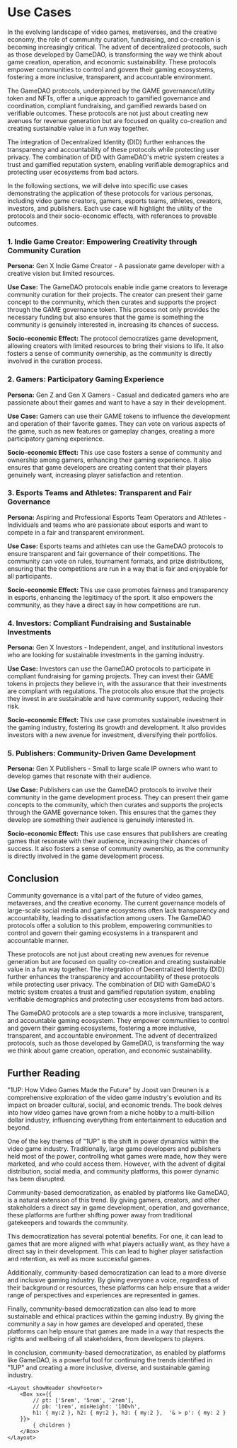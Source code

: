 # Use Cases

In the evolving landscape of video games, metaverses, and the creative economy, the role of community curation, fundraising, and co-creation is becoming increasingly critical. The advent of decentralized protocols, such as those developed by GameDAO, is transforming the way we think about game creation, operation, and economic sustainability. These protocols empower communities to control and govern their gaming ecosystems, fostering a more inclusive, transparent, and accountable environment.

The GameDAO protocols, underpinned by the GAME governance/utility token and NFTs, offer a unique approach to gamified governance and coordination, compliant fundraising, and gamified rewards based on verifiable outcomes. These protocols are not just about creating new avenues for revenue generation but are focused on quality co-creation and creating sustainable value in a fun way together.

The integration of Decentralized Identity (DID) further enhances the transparency and accountability of these protocols while protecting user privacy. The combination of DID with GameDAO's metric system creates a trust and gamified reputation system, enabling verifiable demographics and protecting user ecosystems from bad actors.

In the following sections, we will delve into specific use cases demonstrating the application of these protocols for various personas, including video game creators, gamers, esports teams, athletes, creators, investors, and publishers. Each use case will highlight the utility of the protocols and their socio-economic effects, with references to provable outcomes.



### 1. Indie Game Creator: Empowering Creativity through Community Curation

**Persona:** Gen X Indie Game Creator - A passionate game developer with a creative vision but limited resources.

**Use Case:** The GameDAO protocols enable indie game creators to leverage community curation for their projects. The creator can present their game concept to the community, which then curates and supports the project through the GAME governance token. This process not only provides the necessary funding but also ensures that the game is something the community is genuinely interested in, increasing its chances of success.

**Socio-economic Effect:** The protocol democratizes game development, allowing creators with limited resources to bring their visions to life. It also fosters a sense of community ownership, as the community is directly involved in the curation process.

### 2. Gamers: Participatory Gaming Experience

**Persona:** Gen Z and Gen X Gamers - Casual and dedicated gamers who are passionate about their games and want to have a say in their development.

**Use Case:** Gamers can use their GAME tokens to influence the development and operation of their favorite games. They can vote on various aspects of the game, such as new features or gameplay changes, creating a more participatory gaming experience.

**Socio-economic Effect:** This use case fosters a sense of community and ownership among gamers, enhancing their gaming experience. It also ensures that game developers are creating content that their players genuinely want, increasing player satisfaction and retention.

### 3. Esports Teams and Athletes: Transparent and Fair Governance

**Persona:** Aspiring and Professional Esports Team Operators and Athletes - Individuals and teams who are passionate about esports and want to compete in a fair and transparent environment.

**Use Case:** Esports teams and athletes can use the GameDAO protocols to ensure transparent and fair governance of their competitions. The community can vote on rules, tournament formats, and prize distributions, ensuring that the competitions are run in a way that is fair and enjoyable for all participants.

**Socio-economic Effect:** This use case promotes fairness and transparency in esports, enhancing the legitimacy of the sport. It also empowers the community, as they have a direct say in how competitions are run.

### 4. Investors: Compliant Fundraising and Sustainable Investments

**Persona:** Gen X Investors - Independent, angel, and institutional investors who are looking for sustainable investments in the gaming industry.

**Use Case:** Investors can use the GameDAO protocols to participate in compliant fundraising for gaming projects. They can invest their GAME tokens in projects they believe in, with the assurance that their investments are compliant with regulations. The protocols also ensure that the projects they invest in are sustainable and have community support, reducing their risk.

**Socio-economic Effect:** This use case promotes sustainable investment in the gaming industry, fostering its growth and development. It also provides investors with a new avenue for investment, diversifying their portfolios.

### 5. Publishers: Community-Driven Game Development

**Persona:** Gen X Publishers - Small to large scale IP owners who want to develop games that resonate with their audience.

**Use Case:** Publishers can use the GameDAO protocols to involve their community in the game development process. They can present their game concepts to the community, which then curates and supports the projects through the GAME governance token. This ensures that the games they develop are something their audience is genuinely interested in.

**Socio-economic Effect:** This use case ensures that publishers are creating games that resonate with their audience, increasing their chances of success. It also fosters a sense of community ownership, as the community is directly involved in the game development process.

## Conclusion

Community governance is a vital part of the future of video games, metaverses, and the creative economy. The current governance models of large-scale social media and game ecosystems often lack transparency and accountability, leading to dissatisfaction among users. The GameDAO protocols offer a solution to this problem, empowering communities to control and govern their gaming ecosystems in a transparent and accountable manner.

These protocols are not just about creating new avenues for revenue generation but are focused on quality co-creation and creating sustainable value in a fun way together. The integration of Decentralized Identity (DID) further enhances the transparency and accountability of these protocols while protecting user privacy. The combination of DID with GameDAO's metric system creates a trust and gamified reputation system, enabling verifiable demographics and protecting user ecosystems from bad actors.

The GameDAO protocols are a step towards a more inclusive, transparent, and accountable gaming ecosystem. They empower communities to control and govern their gaming ecosystems, fostering a more inclusive, transparent, and accountable environment. The advent of decentralized protocols, such as those developed by GameDAO, is transforming the way we think about game creation, operation, and economic sustainability.

## Further Reading

"1UP: How Video Games Made the Future" by Joost van Dreunen is a comprehensive exploration of the video game industry's evolution and its impact on broader cultural, social, and economic trends. The book delves into how video games have grown from a niche hobby to a multi-billion dollar industry, influencing everything from entertainment to education and beyond.

One of the key themes of "1UP" is the shift in power dynamics within the video game industry. Traditionally, large game developers and publishers held most of the power, controlling what games were made, how they were marketed, and who could access them. However, with the advent of digital distribution, social media, and community platforms, this power dynamic has been disrupted.

Community-based democratization, as enabled by platforms like GameDAO, is a natural extension of this trend. By giving gamers, creators, and other stakeholders a direct say in game development, operation, and governance, these platforms are further shifting power away from traditional gatekeepers and towards the community.

This democratization has several potential benefits. For one, it can lead to games that are more aligned with what players actually want, as they have a direct say in their development. This can lead to higher player satisfaction and retention, as well as more successful games.

Additionally, community-based democratization can lead to a more diverse and inclusive gaming industry. By giving everyone a voice, regardless of their background or resources, these platforms can help ensure that a wider range of perspectives and experiences are represented in games.

Finally, community-based democratization can also lead to more sustainable and ethical practices within the gaming industry. By giving the community a say in how games are developed and operated, these platforms can help ensure that games are made in a way that respects the rights and wellbeing of all stakeholders, from developers to players.

In conclusion, community-based democratization, as enabled by platforms like GameDAO, is a powerful tool for continuing the trends identified in "1UP" and creating a more inclusive, diverse, and sustainable gaming industry.


	<Layout showHeader showFooter>
		<Box sx={{
			// pt: ['5rem', '5rem', '2rem'],
			// pb: '1rem', minHeight: '100vh',
			h1: { my:2 }, h2: { my:2 }, h3: { my:2 },  '& > p': { my: 2 }
		}}>
			{ children }
		</Box>
	</Layout>
